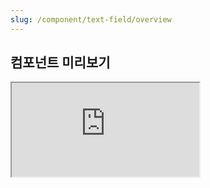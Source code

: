 ```yaml
---
slug: /component/text-field/overview
---
```


## 컴포넌트 미리보기

<Iframe
  src="https://sprout-storybook.vercel.app/iframe.html?args=&id=components-textfield-textfield--basic&viewMode=story"
  height="150px"
/>

![image coming soon](../../overviewImageComingSoon.png)
